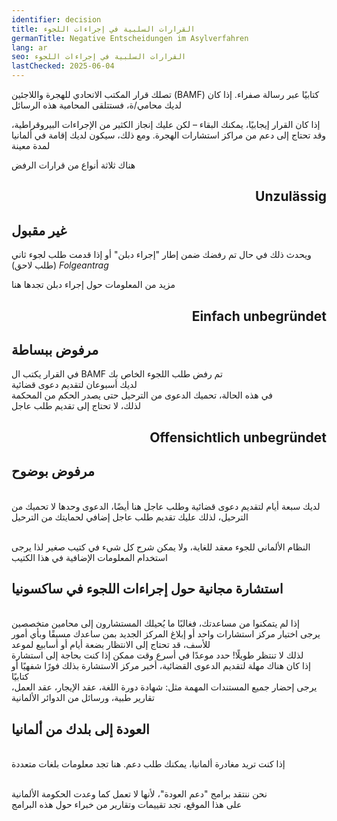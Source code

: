 ```yaml
---
identifier: decision
title: ﺍﻟﻘﺮﺍﺭﺍﺕ ﺍﻟﺴﻠﺒﻴﺔ ﻓﻲ ﺇﺟﺮﺍﺀﺍﺕ ﺍﻟﻠﺠﻮﺀ
germanTitle: Negative Entscheidungen im Asylverfahren
lang: ar
seo: ﺍﻟﻘﺮﺍﺭﺍﺕ ﺍﻟﺴﻠﺒﻴﺔ ﻓﻲ ﺇﺟﺮﺍﺀﺍﺕ ﺍﻟﻠﺠﻮﺀ
lastChecked: 2025-06-04
---
```


تصلك قرار المكتب الاتحادي للهجرة واللاجئين
(BAMF)
كتابيًا عبر رسالة صفراء. إذا كان لديك محامي/ة، فستتلقى المحامية هذه الرسائل

إذا كان القرار إيجابيًا، يمكنك البقاء – لكن عليك إنجاز الكثير من الإجراءات البيروقراطية، وقد تحتاج إلى دعم من مراكز استشارات الهجرة. ومع ذلك، سيكون لديك إقامة في ألمانيا لمدة معينة

هناك ثلاثة أنواع من قرارات الرفض

## <p align="right">Unzulässig</p>
## غير مقبول 

ويحدث ذلك في حال تم رفضك ضمن إطار "إجراء دبلن" أو إذا قدمت طلب لجوء ثاني (طلب لاحق)
*Folgeantrag*

مزيد من المعلومات حول إجراء دبلن تجدها هنا
<InternalShortLink identifier="dublin" />


## <p align="right">Einfach unbegründet</p> 
## مرفوض ببساطة

في القرار يكتب ال
BAMF
تم رفض طلب اللجوء الخاص بك 
<br/> لديك أسبوعان لتقديم دعوى قضائية
<br/> في هذه الحالة، تحميك الدعوى من الترحيل حتى يصدر الحكم من المحكمة
<br/> لذلك، لا تحتاج إلى تقديم طلب عاجل

## <p align="right">Offensichtlich unbegründet</p> 
## مرفوض بوضوح

<br/> لديك سبعة أيام لتقديم دعوى قضائية وطلب عاجل
هنا أيضًا، الدعوى وحدها لا تحميك من الترحيل، لذلك عليك تقديم طلب عاجل إضافي لحمايتك من الترحيل

<Block identifier="get-legal-advice" />

<br/>النظام الألماني للجوء معقد للغاية، ولا يمكن شرح كل شيء في كتيب صغير
لذا يرجى استخدام المعلومات الإضافية في هذا الكتيب

<InternalShortLink identifier="procedure" />

## استشارة مجانية حول إجراءات اللجوء في ساكسونيا

<block identifier="Counselling_addresses" />

<br/> إذا لم يتمكنوا من مساعدتك، فغالبًا ما يُحيلك المستشارون إلى محامين متخصصين 
<br/> يرجى اختيار مركز استشارات واحد أو إبلاغ المركز الجديد بمن ساعدك مسبقًا وبأي أمور 
<br/> للأسف، قد تحتاج إلى الانتظار بضعة أيام أو أسابيع لموعد
<br/> لذلك لا تنتظر طويلًا! حدد موعدًا في أسرع وقت ممكن إذا كنت بحاجة إلى استشارة
<br/> إذا كان هناك مهلة لتقديم الدعوى القضائية، أخبر مركز الاستشارة بذلك فورًا شفهيًا أو كتابيًا
<br/> يرجى إحضار جميع المستندات المهمة مثل: شهادة دورة اللغة، عقد الإيجار، عقد العمل، تقارير طبية، ورسائل من الدوائر الألمانية

## العودة إلى بلدك من ألمانيا
<br/> إذا كنت تريد مغادرة ألمانيا، يمكنك طلب دعم. هنا تجد معلومات بلغات متعددة

<ExternalShortLink identifier="return" />

<br/> نحن ننتقد برامج "دعم العودة"، لأنها لا تعمل كما ﻭﻋﺪﺕ الحكومة الألمانية
<br/> على هذا الموقع، تجد تقييمات وتقارير من خبراء حول هذه البرامج

<ExternalShortLink identifier="return-watch" />
